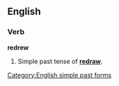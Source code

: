 ==English==

===Verb===
'''redrew'''

# Simple past tense of '''[[redraw]]'''.

[[Category:English simple past forms]]
